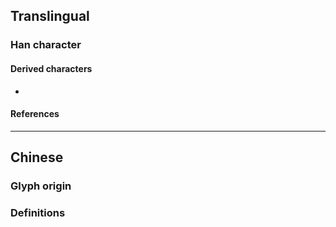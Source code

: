 {{also|廟|庿}}
{{character info}}
==Translingual==

===Han character===
{{Han char|rn=53|rad=广|as=05|sn=8|four=00265|canj=ILW|ids=⿸广由}}

====Derived characters====
* {{l|mul|[[𠶦]], [[𫮂]], [[𬳙]]}}

====References====
{{Han ref|kx=0344.200|dkj=09276|dj=0654.080|hdz=20877.050|uh=5E99}}

----

==Chinese==

===Glyph origin===
{{Han simp|廟|f=朝|t=由}}

===Definitions===
{{zh-see|廟|sv}}